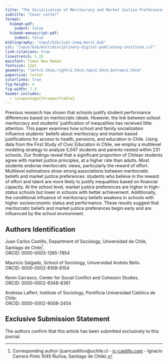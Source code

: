 ```yaml
---
title: "The Socialization of Meritocracy and Market Justice Preferences at School"
subtitle: "Cover Letter"
format:
  hikmah-pdf: 
    indent: false
  hikmah-manuscript-pdf: 
    indent: false
bibliography: "input/bib/just-ineq-merit.bib"
csl: "input/bib/multidisciplinary-digital-publishing-institute.csl"
link-citations: true
linestretch: 1.15       
mainfont: Times New Roman
fontsize: 12pt          
geometry: "left=2.54cm,right=2.54cm,top=2.54cm,bottom=2.54cm"
papersize: letter
colorlinks: true
fig-height: 4
fig-width: 7.5
header-includes:
  - \usepackage{threeparttable}
---
```


Previous research has shown that schools justify student performance differences based on meritocratic ideals. However, the link between school meritocracy and students’ justification of inequalities has received little attention. This paper examines how school and family socialization influence students’ beliefs about meritocracy and market-based justifications for access to health, pensions, and education in Chile. Using data from the First Study of Civic Education in Chile, we employ a multilevel modeling strategy to analyze 5,047 students and parents nested within 231 schools. Our findings reveal that a significant proportion of Chilean students agree with market justice principles, at a higher rate than adults. Most students endorse meritocratic views, particularly the reward of effort. Multilevel estimations show strong associations between meritocratic beliefs and market justice preferences: students who believe in the reward of effort and talent are more likely to justify inequalities based on financial capacity. At the school level, market justice preferences are higher in high-status schools but lower in schools with better achievement. Additionally, the conditional influence of meritocracy beliefs weakens in schools with higher socioeconomic status and performance. These results suggest that meritocratic beliefs and market justice preferences begin early and are influenced by the school environment.

## Authors Identification

Juan Carlos Castillo, Department of Sociology, Universidad de Chile, Santiago de Chile[^*].  
ORCID: 0000-0003-1265-7854

Mauricio Salgado, School of Sociology, Universidad Andrés Bello.  
ORCID: 0000-0002-8108-6154

Kevin Carrasco, Center for Social Conflict and Cohesion Studies.  
ORCID: 0000-0002-9348-8361

Andreas Laffert, Institute of Sociology, Pontificia Universidad Católica de Chile.  
ORCID: 0000-0002-9008-2454


## Exclusive Submission Statement

The authors confirm that this article has been submitted exclusively to this journal.

[^*]: Corresponding author (juancastillov@uchile.cl - [jc-castillo.com](https://juancarloscastillo.github.io/jc-castillo/) - Ignacio Carrera Pinto 1045 Ñuñoa, Santiago de Chile). 
